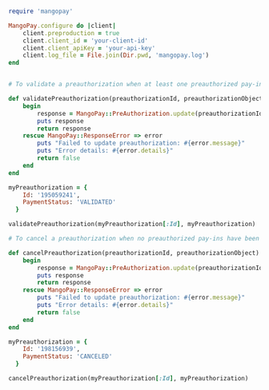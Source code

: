   
```ruby Ruby  

require 'mangopay'

MangoPay.configure do |client|
    client.preproduction = true
    client.client_id = 'your-client-id'
    client.client_apiKey = 'your-api-key'
    client.log_file = File.join(Dir.pwd, 'mangopay.log')
end


# To validate a preauthorization when at least one preauthorized pay-in has been made to capture funds.

def validatePreauthorization(preauthorizationId, preauthorizationObject)
    begin
        response = MangoPay::PreAuthorization.update(preauthorizationId, preauthorizationObject)
        puts response
        return response
    rescue MangoPay::ResponseError => error
        puts "Failed to update preauthorization: #{error.message}"
        puts "Error details: #{error.details}"
        return false
    end
end

myPreauthorization = {
    Id: '195059241',
    PaymentStatus: 'VALIDATED'
  }

validatePreauthorization(myPreauthorization[:Id], myPreauthorization)

# To cancel a preauthorization when no preauthorized pay-ins have been made to capture funds

def cancelPreauthorization(preauthorizationId, preauthorizationObject)
    begin
        response = MangoPay::PreAuthorization.update(preauthorizationId, preauthorizationObject)
        puts response
        return response
    rescue MangoPay::ResponseError => error
        puts "Failed to update preauthorization: #{error.message}"
        puts "Error details: #{error.details}"
        return false
    end
end

myPreauthorization = {
    Id: '198156939',
    PaymentStatus: 'CANCELED'
  }

cancelPreauthorization(myPreauthorization[:Id], myPreauthorization)  
```